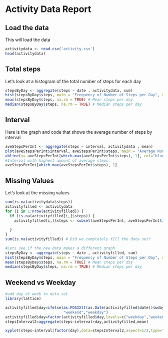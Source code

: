 Activity Data Report
====================
## Load the data
This will load the data
```r
activitydata <- read.csv('activity.csv')
head(activitydata)

```

## Total steps
Let's look at a histogram of the total number of steps for each day  

```r
stepsByDay <- aggregate(steps ~ date , activitydata, sum)
hist(stepsByDay$steps, main = "Frequency of Number of Steps per Day", xlab = "Steps per Day", breaks= 20)
mean(stepsByDay$steps, na.rm = TRUE) # Mean steps per day
median(stepsByDay$steps, na.rm = TRUE) # Median steps per day

```



## Interval
Here is the graph and code that shows the average number of steps by interval



```r
aveStepsPerInt <- aggregate(steps ~ interval, activitydata , mean)
plot(aveStepsPerInt$interval, aveStepsPerInt$steps, main = "Average Number of Steps per Interval", ylab= "Average Number of Steps", xlab= "Interval", type = "l")
abline(v= aveStepsPerInt[which.max(aveStepsPerInt$steps), 1], col="blue")
#Interval with highest amount of average steps 
aveStepsPerInt[which.max(aveStepsPerInt$steps), 1]
```


## Missing Values
Let's look at the missing values


```r
sum(is.na(activitydata$steps))
activityfilled <- activitydata
for (i in 1:nrow(activityfilled)) {
  if (is.na(activityfilled[i,]$steps)) {
    activityfilled[i,]$steps <- subset(aveStepsPerInt, aveStepsPerInt$interval == activityfilled[i,]$interval )[,2]
    
  }
}
sum(is.na(activityfilled)) # Did we completely fill the data set?

#Lets see if the new data makes a different graph
stepsByDay <- aggregate(steps ~ date , activityfilled, sum)
hist(stepsByDay$steps, main = "Frequency of Number of Steps per Day", xlab = "Steps per Day", breaks= 20)
mean(stepsByDay$steps, na.rm = TRUE) # Mean steps per day
median(stepsByDay$steps, na.rm = TRUE) # Median steps per day

```

## Weekend vs Weekday

``` r
#add day of week to data set
library(lattice)

activityfilled$day=ifelse(as.POSIXlt(as.Date(activityfilled$date))$wday%%6==0,
                          "weekend","weekday")
activityfilled$day=factor(activityfilled$day,levels=c("weekday","weekend"))
stepsInterval2=aggregate(steps~interval+day,activityfilled,mean)

xyplot(steps~interval|factor(day),data=stepsInterval2,aspect=1/2,type="l")

```



